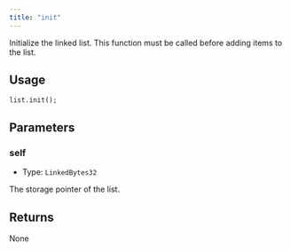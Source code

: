 ```yaml
---
title: "init"
---
```



Initialize the linked list. This function must be called before adding items to the list.

## Usage

```solidity
list.init();
```

## Parameters

### self

- Type: `LinkedBytes32`

The storage pointer of the list.

## Returns

None
